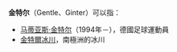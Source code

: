 '''金特尔'''（Gentle、Ginter）可以指：

*[[马蒂亚斯·金特尔|马蒂亚斯·金特尔]]（1994年－），德國足球運動員
*[[金特爾冰川|金特爾冰川]]，南極洲的冰川

{{Disambig|Cat=三字消歧义}}